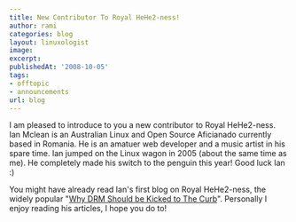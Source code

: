 ```yaml
---
title: New Contributor To Royal HeHe2-ness!
author: rami
categories: blog
layout: linuxologist
image:
excerpt:
publishedAt: '2008-10-05'
tags:
- offtopic
- announcements
url: blog
---
```


I am pleased to introduce to you a new contributor to Royal HeHe2-ness. Ian Mclean is an Australian Linux and Open Source Aficianado currently based in Romania. He is an amatuer web developer and a music artist in his spare time. Ian jumped on the Linux wagon in 2005 (about the same time as me). He completely made his switch to the penguin this year! Good luck Ian :)

You might have already read Ian's first blog on Royal HeHe2-ness, the widely popular "[Why DRM Should be Kicked to The Curb](/2008/10/01/why-its-time-to-kick-drm-to-the-curb)". Personally I enjoy reading his articles, I hope you do to!

